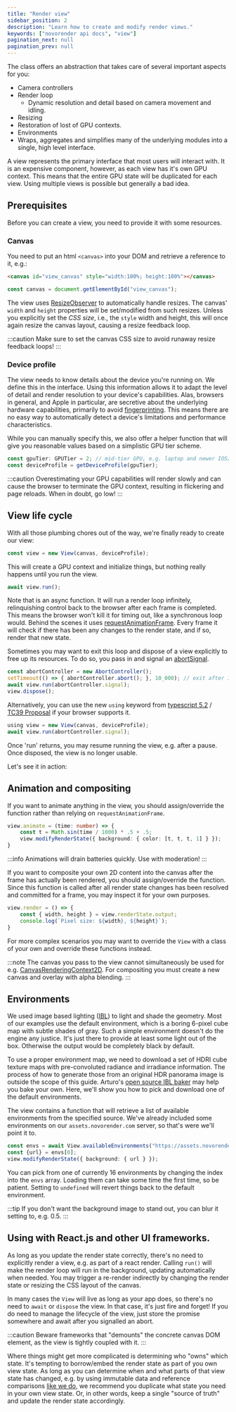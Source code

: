 ```yaml
---
title: "Render view"
sidebar_position: 2
description: "Learn how to create and modify render views."
keywords: ["novorender api docs", "view"]
pagination_next: null
pagination_prev: null
---
```


 

The <CodeLink type="class" name="View"/> class offers an abstraction that takes care of several important aspects for you:

- Camera controllers
- Render loop
  - Dynamic resolution and detail based on camera movement and idling.
- Resizing
- Restoration of lost of GPU contexts.
- Environments
- Wraps, aggregates and simplifies many of the underlying modules into a single, high level interface.

A view represents the primary interface that most users will interact with.
It is an expensive component, however, as each view has it's own GPU context.
This means that the entire GPU state will be duplicated for each view.
Using multiple views is possible but generally a bad idea.

## Prerequisites

Before you can create a view, you need to provide it with some resources.

### Canvas

You need to put an html `<canvas>` into your DOM and retrieve a reference to it, e.g.:

```html
<canvas id="view_canvas" style="width:100%; height:100%"></canvas>
```


```typescript
const canvas = document.getElementById("view_canvas");
```

The view uses [ResizeObserver](https://developer.mozilla.org/en-US/docs/Web/API/ResizeObserver) to automatically handle resizes.
The canvas' `width` and `height` properties will be set/modified from such resizes.
Unless you explicitly set the *CSS size*, i.e., the `style` width and height, this will once again resize the canvas layout, causing a resize feedback loop.

:::caution
Make sure to set the canvas CSS size to avoid runaway resize feedback loops!
:::

### Device profile

The view needs to know details about the device you're running on.
We define this in the <CodeLink type="interface" name="DeviceProfile"/> interface.
Using this information allows it to adapt the level of detail and render resolution to your device's capabilities.
Alas, browsers in general, and Apple in particular, are secretive about the underlying hardware capabilities, primarily to avoid [fingerprinting](https://en.wikipedia.org/wiki/Device_fingerprint).
This means there are no easy way to automatically detect a device's limitations and performance characteristics.

While you can manually specify this, we also offer a helper function <CodeLink type="function" name="getDeviceProfile"/> that will give you reasonable values based on a simplistic GPU tier scheme.

```typescript
const gpuTier: GPUTier = 2; // mid-tier GPU, e.g. laptop and newer IOS/Ipad device.
const deviceProfile = getDeviceProfile(gpuTier);
```

:::caution
Overestimating your GPU capabilities will render slowly and can cause the browser to terminate the GPU context, resulting in flickering and page reloads.
When in doubt, go low!
:::

## View life cycle

With all those plumbing chores out of the way, we're finally ready to create our view:

```typescript
const view = new View(canvas, deviceProfile);
```

This will create a GPU context and initialize things, but nothing really happens until you run the view.

```typescript
await view.run();
```

Note that <CodeLink type="class" name="View.run"/> is an async function.
It will run a render loop infinitely, relinquishing control back to the browser after each frame is completed.
This means the browser won't kill it for timing out, like a synchronous loop would.
Behind the scenes it uses [requestAnimationFrame](https://developer.mozilla.org/en-US/docs/Web/API/window/requestAnimationFrame).
Every frame it will check if there has been any changes to the render state, and if so, render that new state.

Sometimes you may want to exit this loop and dispose of a view explicitly to free up its resources.
To do so, you pass in and signal an [abortSignal](https://developer.mozilla.org/en-US/docs/Web/API/AbortSignal).

```typescript
const abortController = new AbortController();
setTimeout(() => { abortController.abort(); }, 10_000); // exit after 10 seconds.
await view.run(abortController.signal);
view.dispose();
```

Alternatively, you can use the new `using` keyword from
[typescript 5.2](https://devblogs.microsoft.com/typescript/announcing-typescript-5-2/#using-declarations-and-explicit-resource-management) /
[TC39 Proposal](https://github.com/tc39/proposal-explicit-resource-management) if your browser supports it.

```typescript
using view = new View(canvas, deviceProfile);
await view.run(abortController.signal);
```

Once 'run' returns, you may resume running the view, e.g. after a pause.
Once disposed, the view is no longer usable.

Let's see it in action:

<PlaygroundComponent demoKey="views.creation" />

## Animation and compositing

If you want to animate anything in the view, you should assign/override the <CodeLink type="class" name="View.animate"/> function rather than relying on `requestAnimationFrame`.

```typescript
view.animate = (time: number) => {
    const t = Math.sin(time / 1000) * .5 + .5;
    view.modifyRenderState({ background: { color: [t, t, t, 1] } });
}
```

:::info
Animations will drain batteries quickly. Use with moderation!
:::

If you want to composite your own 2D content into the canvas after the frame has actually been rendered, you should assign/override the <CodeLink type="class" name="View.render"/> function.
Since this function is called after all render state changes has been resolved and committed for a frame, you may inspect it for your own purposes.

```typescript
view.render = () => {
    const { width, height } = view.renderState.output;
    console.log(`Pixel size: ${width}, ${height}`);
}
```

For more complex scenarios you may want to override the `View` with a class of your own and override these functions instead.

:::note
The canvas you pass to the view cannot simultaneously be used for e.g. [CanvasRenderingContext2D](https://developer.mozilla.org/en-US/docs/Web/API/CanvasRenderingContext2D).
For compositing you must create a new canvas and overlay with alpha blending.
:::

<PlaygroundComponent demoKey="views.animation" />

## Environments

We used image based lighting ([IBL](https://en.wikipedia.org/wiki/Image-based_lighting)) to light and shade the geometry.
Most of our examples use the default environment, which is a boring 6-pixel cube map with subtle shades of gray.
Such a simple environment doesn't do the engine any justice.
It's just there to provide at least some light out of the box.
Otherwise the output would be completely black by default.

To use a proper environment map, we need to download a set of HDRI cube texture maps with pre-convoluted radiance and irradiance information.
The process of how to generate those from an original HDR panorama image is outside the scope of this guide.
Arturo's [open source IBL baker](https://github.com/arturoc/skylights) may help you bake your own.
Here, we'll show you how to pick and download one of the default environments.

The view contains a function <CodeLink type="class" name="View.availableEnvironments"/> that will retrieve a list of available environments from the specified source.
We've already included some environments on our `assets.novorender.com` server, so that's were we'll point it to.

```typescript
const envs = await View.availableEnvironments("https://assets.novorender.com/env/index.json");
const {url} = envs[0];
view.modifyRenderState({ background: { url } });
```

<PlaygroundComponent demoKey="views.environments" />

You can pick from one of currently 16 environments by changing the index into the `envs` array.
Loading them can take some time the first time, so be patient.
Setting <CodeLink type="interface" name="RenderStateBackground.url"/> to `undefined` will revert things back to the default environment.

:::tip
If you don't want the background image to stand out, you can blur it setting <CodeLink type="interface" name="RenderStateBackground.blur"/> to, e.g. 0.5.
:::

## Using with React.js and other UI frameworks.

As long as you update the render state correctly, there's no need to explicitly render a view, e.g. as part of a react render.
Calling `run()` will make the render loop will run in the background, updating automatically when needed.
You may trigger a re-render indirectly by changing the render state or resizing the CSS layout of the canvas.

In many cases the `View` will live as long as your app does, so there's no need to `await` or `dispose` the view.
In that case, it's just fire and forget!
If you do need to manage the lifecycle of the view, just store the promise somewhere and await after you signalled an abort.

:::caution
Beware frameworks that "demounts" the concrete canvas DOM element, as the view is tightly coupled with it.
:::

Where things might get more complicated is determining who "owns" which state.
It's tempting to borrow/embed the render state as part of you own view state.
As long as you can determine when and what parts of that view state has changed, e.g. by using immutable data and reference comparisons [like we do](render_state#immutability),
we recommend you duplicate what state you need in your own view state.
Or, in other words, keep a single "source of truth" and update the render state accordingly.
